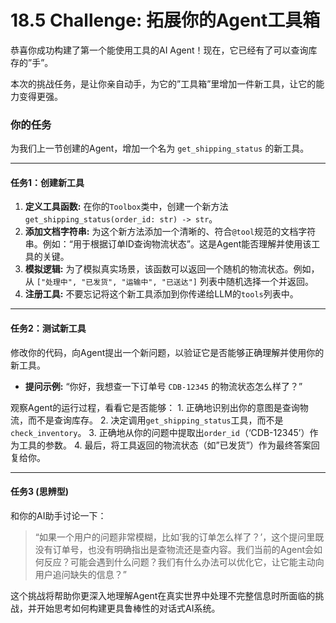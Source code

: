 # 18.5 Challenge: 拓展你的Agent工具箱

::: {.callout-warning title="动手练习与挑战"}

恭喜你成功构建了第一个能使用工具的AI Agent！现在，它已经有了可以查询库存的"手"。

本次的挑战任务，是让你亲自动手，为它的"工具箱"里增加一件新工具，让它的能力变得更强。

### 你的任务

为我们上一节创建的Agent，增加一个名为 `get_shipping_status` 的新工具。

---

#### 任务1：创建新工具

1.  **定义工具函数:** 在你的`Toolbox`类中，创建一个新方法 `get_shipping_status(order_id: str) -> str`。
2.  **添加文档字符串:** 为这个新方法添加一个清晰的、符合`@tool`规范的文档字符串。例如："用于根据订单ID查询物流状态"。这是Agent能否理解并使用该工具的关键。
3.  **模拟逻辑:** 为了模拟真实场景，该函数可以返回一个随机的物流状态。例如，从 `["处理中", "已发货", "运输中", "已送达"]` 列表中随机选择一个并返回。
4.  **注册工具:** 不要忘记将这个新工具添加到你传递给LLM的`tools`列表中。

---

#### 任务2：测试新工具

修改你的代码，向Agent提出一个新问题，以验证它是否能够正确理解并使用你的新工具。

*   **提问示例:** "你好，我想查一下订单号 `CDB-12345` 的物流状态怎么样了？"

观察Agent的运行过程，看看它是否能够：
1.  正确地识别出你的意图是查询物流，而不是查询库存。
2.  决定调用`get_shipping_status`工具，而不是`check_inventory`。
3.  正确地从你的问题中提取出`order_id`（'CDB-12345'）作为工具的参数。
4.  最后，将工具返回的物流状态（如"已发货"）作为最终答案回复给你。

---

#### 任务3 (思辨型)

和你的AI助手讨论一下：

> "如果一个用户的问题非常模糊，比如'我的订单怎么样了？'，这个提问里既没有订单号，也没有明确指出是查物流还是查内容。我们当前的Agent会如何反应？可能会遇到什么问题？我们有什么办法可以优化它，让它能主动向用户追问缺失的信息？"

这个挑战将帮助你更深入地理解Agent在真实世界中处理不完整信息时所面临的挑战，并开始思考如何构建更具鲁棒性的对话式AI系统。
::: 